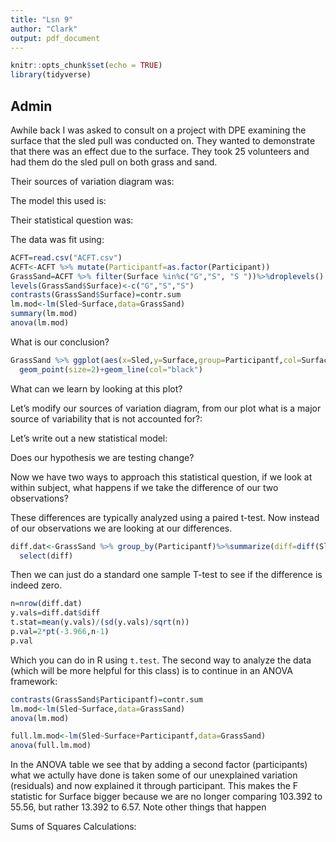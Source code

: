```yaml
---
title: "Lsn 9"
author: "Clark"
output: pdf_document
---
```


```r
knitr::opts_chunk$set(echo = TRUE)
library(tidyverse)
```

## Admin

Awhile back I was asked to consult on a project with DPE examining the surface that the sled pull was conducted on.  They wanted to demonstrate that there was an effect due to the surface.  They took 25 volunteers and had them do the sled pull on both grass and sand.

Their sources of variation diagram was:

\vspace{1.7in}


The model this used is:

\vspace{1.in}

Their statistical question was:

\vspace{1.in}


The data was fit using:

```r
ACFT=read.csv("ACFT.csv")
ACFT<-ACFT %>% mutate(Participantf=as.factor(Participant))
GrassSand=ACFT %>% filter(Surface %in%c("G","S", "S "))%>%droplevels()
levels(GrassSand$Surface)<-c("G","S","S")
contrasts(GrassSand$Surface)=contr.sum
lm.mod<-lm(Sled~Surface,data=GrassSand)
summary(lm.mod)
anova(lm.mod)
```

\vspace{.7in}

What is our conclusion?

\vspace{.7in}

```r

GrassSand %>% ggplot(aes(x=Sled,y=Surface,group=Participantf,col=Surface))+
  geom_point(size=2)+geom_line(col="black")
```

What can we learn by looking at this plot?

\vspace{.7in}

Let's modify our sources of variation diagram, from our plot what is a major source of variability that is not accounted for?:

\vspace{1.7in}

Let's write out a new statistical model:

\vspace{1.in}

Does our hypothesis we are testing change?

\vspace{.7in}

Now we have two ways to approach this statistical question,  if we look at within subject, what happens if we take the difference of our two observations?

\vspace{.7in}

These differences are typically analyzed using a paired t-test.  Now instead of our observations we are looking at our differences.  

```r

diff.dat<-GrassSand %>% group_by(Participantf)%>%summarize(diff=diff(Sled))%>%
  select(diff)
```

Then we can just do a standard one sample T-test to see if the difference is indeed zero.

```r
n=nrow(diff.dat)
y.vals=diff.dat$diff
t.stat=mean(y.vals)/(sd(y.vals)/sqrt(n))
p.val=2*pt(-3.966,n-1)
p.val
```

Which you can do in R using `t.test`.  The second way to analyze the data (which will be more helpful for this class) is to continue in an ANOVA framework:

```r
contrasts(GrassSand$Participantf)=contr.sum
lm.mod<-lm(Sled~Surface,data=GrassSand)
anova(lm.mod)

full.lm.mod<-lm(Sled~Surface+Participantf,data=GrassSand)
anova(full.lm.mod)
```

In the ANOVA table we see that by adding a second factor (participants) what we actully have done is taken some of our unexplained variation (residuals) and now explained it through participant.  This makes the F statistic for Surface bigger because we are no longer comparing 103.392 to 55.56, but rather 13.392 to 6.57.  Note other things that happen

\vspace{1.in}

Sums of Squares Calculations: